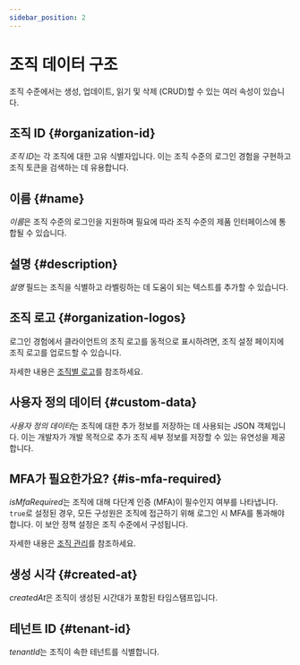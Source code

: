 ```yaml
---
sidebar_position: 2
---
```


# 조직 데이터 구조

조직 수준에서는 생성, 업데이트, 읽기 및 삭제 (CRUD)할 수 있는 여러 속성이 있습니다.

## 조직 ID \{#organization-id}

*조직 ID*는 각 조직에 대한 고유 식별자입니다. 이는 조직 수준의 로그인 경험을 구현하고 조직 토큰을 검색하는 데 유용합니다.

## 이름 \{#name}

*이름*은 조직 수준의 로그인을 지원하며 필요에 따라 조직 수준의 제품 인터페이스에 통합될 수 있습니다.

## 설명 \{#description}

_설명_ 필드는 조직을 식별하고 라벨링하는 데 도움이 되는 텍스트를 추가할 수 있습니다.

## 조직 로고 \{#organization-logos}

로그인 경험에서 클라이언트의 조직 로고를 동적으로 표시하려면, 조직 설정 페이지에 조직 로고를 업로드할 수 있습니다.

자세한 내용은 [조직별 로고](/customization/match-your-brand/#organization-specific-branding)를 참조하세요.

## 사용자 정의 데이터 \{#custom-data}

*사용자 정의 데이터*는 조직에 대한 추가 정보를 저장하는 데 사용되는 JSON 객체입니다. 이는 개발자가 개발 목적으로 추가 조직 세부 정보를 저장할 수 있는 유연성을 제공합니다.

## MFA가 필요한가요? \{#is-mfa-required}

*isMfaRequired*는 조직에 대해 다단계 인증 (MFA)이 필수인지 여부를 나타냅니다. `true`로 설정된 경우, 모든 구성원은 조직에 접근하기 위해 로그인 시 MFA를 통과해야 합니다. 이 보안 정책 설정은 조직 수준에서 구성됩니다.

자세한 내용은 [조직 관리](/organizations/organization-management#require-mfa-for-organization-members)를 참조하세요.

## 생성 시각 \{#created-at}

*createdAt*은 조직이 생성된 시간대가 포함된 타임스탬프입니다.

## 테넌트 ID \{#tenant-id}

*tenantId*는 조직이 속한 테넌트를 식별합니다.
